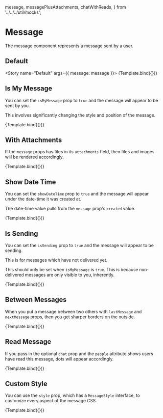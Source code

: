 

  message,
  messagePlusAttachments,
  chatWithReads,
} from '../../../util/mocks';

<Meta title="ChatFeed/MessageList/Message" component={Message} />


# Message

The message component represents a message sent by a user.

## Default

<Story name="Default" args={{ message: message }}>
  {Template.bind({})}
</Story>

<ArgsTable story="Default" />

## Is My Message

You can set the `isMyMessage` prop to `true` and the message will appear to be sent by you.

This involves significantly changing the style and position of the message.

<Canvas>
  <Story name="Is My Message" args={{ message: message, isMyMessage: true }}>
    {Template.bind({})}
  </Story>
</Canvas>

## With Attachments

If the `message` props has files in its `attachments` field, then files and images will be rendered accordingly.

<Canvas>
  <Story name="With Attachments" args={{ message: messagePlusAttachments }}>
    {Template.bind({})}
  </Story>
</Canvas>

## Show Date Time

You can set the `showDateTime` prop to `true` and the message will appear under the date-time it was created at.

The date-time value pulls from the `message` prop's `created` value.

<Canvas>
  <Story name="Show Date Time" args={{ message: message, showDateTime: true }}>
    {Template.bind({})}
  </Story>
</Canvas>

## Is Sending

You can set the `isSending` prop to `true` and the message will appear to be sending.

This is for messages which have not delivered yet.

This should only be set when `isMyMessage` is `true`. This is because non-delivered messages are only visible to you, inherently.

<Canvas>
  <Story
    name="Is Sending"
    args={{
      message: messagePlusAttachments,
      isSending: true,
      isMyMessage: true,
    }}
  >
    {Template.bind({})}
  </Story>
</Canvas>

## Between Messages

When you put a message between two others with `lastMessage` and `nextMessage` props, then you get sharper borders on the outside.

<Canvas>
  <Story
    name="Between Messages"
    args={{
      lastMessage: message,
      message: message,
      nextMessage: message,
    }}
  >
    {Template.bind({})}
  </Story>
</Canvas>

## Read Message

If you pass in the optional `chat` prop and the `people` attribute shows users have read this message, dots will appear accordingly.

<Canvas>
  <Story
    name="Read Message"
    args={{
      message: message,
      chat: chatWithReads,
    }}
  >
    {Template.bind({})}
  </Story>
</Canvas>

## Custom Style

You can use the `style` prop, which has a `MessageStyle` interface, to customize every aspect of the message CSS.

<Canvas>
  <Story
    name="Custom Style"
    args={{
      message: messagePlusAttachments,
      chat: chatWithReads,
      style: {
        avatar: { borderRadius: '4px' },
        senderText: { color: 'rgb(74, 81, 98)' },
        dot: { borderRadius: '1px', position: 'relative', top: '3px' },
        file: {
          backgroundColor: 'rgb(74, 81, 98)',
          borderRadius: '4px',
          color: 'white',
          border: 'none',
        },
        image: {
          backgroundColor: 'rgb(74, 81, 98)',
          borderRadius: '4px',
          color: 'white',
          border: 'none',
        },
        message: {
          backgroundColor: 'rgb(74, 81, 98)',
          borderRadius: '4px',
          color: 'white',
          border: 'none',
        },
      },
    }}
  >
    {Template.bind({})}
  </Story>
</Canvas>
